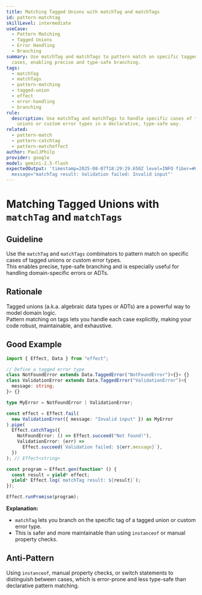 ```yaml
---
title: Matching Tagged Unions with matchTag and matchTags
id: pattern-matchtag
skillLevel: intermediate
useCase:
  - Pattern Matching
  - Tagged Unions
  - Error Handling
  - Branching
summary: Use matchTag and matchTags to pattern match on specific tagged union
  cases, enabling precise and type-safe branching.
tags:
  - matchTag
  - matchTags
  - pattern-matching
  - tagged-union
  - effect
  - error-handling
  - branching
rule:
  description: Use matchTag and matchTags to handle specific cases of tagged
    unions or custom error types in a declarative, type-safe way.
related:
  - pattern-match
  - pattern-catchtag
  - pattern-matcheffect
author: PaulJPhilp
provider: google
model: gemini-2.5-flash
expectedOutput: 'timestamp=2025-08-07T18:29:29.650Z level=INFO fiber=#0
  message="matchTag result: Validation failed: Invalid input"'
---
```


# Matching Tagged Unions with `matchTag` and `matchTags`

## Guideline

Use the `matchTag` and `matchTags` combinators to pattern match on specific cases of tagged unions or custom error types.  
This enables precise, type-safe branching and is especially useful for handling domain-specific errors or ADTs.

## Rationale

Tagged unions (a.k.a. algebraic data types or ADTs) are a powerful way to model domain logic.  
Pattern matching on tags lets you handle each case explicitly, making your code robust, maintainable, and exhaustive.

## Good Example

```typescript
import { Effect, Data } from "effect";

// Define a tagged error type
class NotFoundError extends Data.TaggedError("NotFoundError")<{}> {}
class ValidationError extends Data.TaggedError("ValidationError")<{
  message: string;
}> {}

type MyError = NotFoundError | ValidationError;

const effect = Effect.fail(
  new ValidationError({ message: "Invalid input" }) as MyError
).pipe(
  Effect.catchTags({
    NotFoundError: () => Effect.succeed("Not found!"),
    ValidationError: (err) =>
      Effect.succeed(`Validation failed: ${err.message}`),
  })
); // Effect<string>

const program = Effect.gen(function* () {
  const result = yield* effect;
  yield* Effect.log(`matchTag result: ${result}`);
});

Effect.runPromise(program);

```

**Explanation:**  
- `matchTag` lets you branch on the specific tag of a tagged union or custom error type.
- This is safer and more maintainable than using `instanceof` or manual property checks.

## Anti-Pattern

Using `instanceof`, manual property checks, or switch statements to distinguish between cases, which is error-prone and less type-safe than declarative pattern matching.
